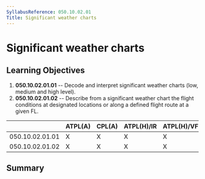 ```yaml
---
SyllabusReference: 050.10.02.01
Title: Significant weather charts
---
```


# Significant weather charts

## Learning Objectives

1.  **050.10.02.01.01** -- Decode and interpret significant weather charts (low,
    medium and high level).
2.  **050.10.02.01.02** -- Describe from a significant weather chart the flight
    conditions at designated locations or along a defined flight route at a given
    FL.

|                 | ATPL(A) | CPL(A) | ATPL(H)/IR | ATPL(H)/VFR | CPL(H) | IR  | CBIR(A) |
| --------------- | ------- | ------ | ---------- | ----------- | ------ | --- | ------- |
| 050.10.02.01.01 | X       | X      | X          | X           | X      | X   | X       |
| 050.10.02.01.02 | X       | X      | X          | X           | X      | X   | X       |

## Summary
